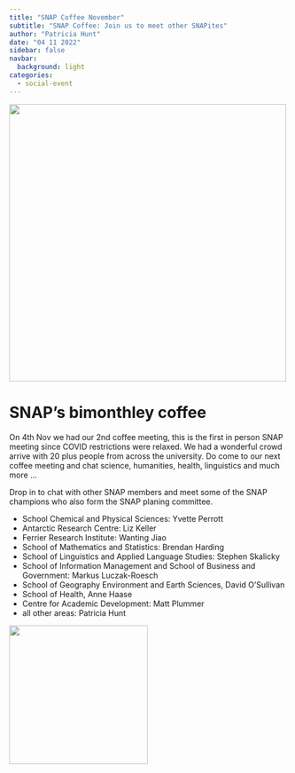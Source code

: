 ```yaml
---
title: "SNAP Coffee November"
subtitle: "SNAP Coffee: Join us to meet other SNAPites"
author: "Patricia Hunt"
date: "04 11 2022"
sidebar: false
navbar:
  background: light
categories: 
  - social-event
---
```

<style>
.quarto-title-block .quarto-title-banner {
  background-image: url(images/small_logo.png);
  border-bottom: solid 10px #FFFFFF;
  margin-top: -40px;
  color: white;
}
</style>

![](thumbnail1.jpeg){width=500 fig-align="center"}

<h1>SNAP's bimonthley coffee</h1>

On 4th Nov we had our 2nd coffee meeting, this is the first in person SNAP meeting since COVID restrictions were relaxed. We had a wonderful crowd arrive with 20 plus people from across the university. Do come to our next coffee meeting and chat science, humanities, health, linguistics and much more ... 

Drop in to chat with other SNAP members and meet some of the SNAP champions who also form the SNAP planing committee.

<ul>
	<li>School Chemical and Physical Sciences: Yvette Perrott</li>

	<li>Antarctic Research Centre: Liz Keller</li>

	<li>Ferrier Research Institute: Wanting Jiao</li>

	<li>School of Mathematics and Statistics: Brendan Harding</li>

	<li>School of Linguistics and Applied Language Studies: Stephen Skalicky</li>

	<li>School of Information Management and School of Business and Government: Markus Luczak-Roesch </li>

	<li>School of Geography Environment and Earth Sciences, David O'Sullivan</li>

	<li>School of Health, Anne Haase</li>

	<li>Centre for Academic Development: Matt Plummer</li>

	<li>all other areas: Patricia Hunt</li>
</ul>

![](snap_coffee1over.jpeg){height=250 fig-align="center"}
